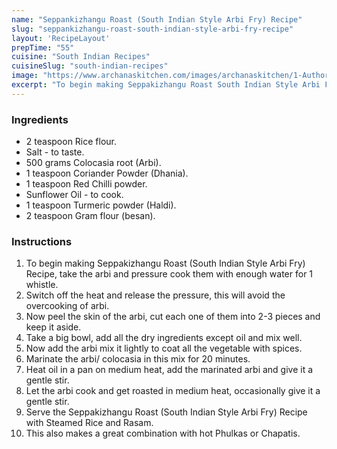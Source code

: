 ---
name: "Seppankizhangu Roast (South Indian Style Arbi Fry) Recipe"
slug: "seppankizhangu-roast-south-indian-style-arbi-fry-recipe"
layout: 'RecipeLayout'
prepTime: "55"
cuisine: "South Indian Recipes"
cuisineSlug: "south-indian-recipes"
image: "https://www.archanaskitchen.com/images/archanaskitchen/1-Author/Nithya_Anantham/Seppakizhangu_Roast_South_Indian_Style_Arbi_Fry_1.jpg"
excerpt: "To begin making Seppakizhangu Roast South Indian Style Arbi Fry Recipe, take the arbi and pressure cook them with enough water for 1 whistle"
---

### Ingredients

- 2 teaspoon Rice flour.
- Salt - to taste.
- 500 grams Colocasia root (Arbi).
- 1 teaspoon Coriander Powder (Dhania).
- 1 teaspoon Red Chilli powder.
- Sunflower Oil - to cook.
- 1 teaspoon Turmeric powder (Haldi).
- 2 teaspoon Gram flour (besan).

### Instructions

1. To begin making Seppakizhangu Roast (South Indian Style Arbi Fry) Recipe, take the arbi and pressure cook them with enough water for 1 whistle.
1. Switch off the heat and release the pressure, this will avoid the overcooking of arbi.
1. Now peel the skin of the arbi, cut each one of them into 2-3 pieces and keep it aside.
1. Take a big bowl, add all the dry ingredients except oil and mix well.
1. Now add the arbi mix it lightly to coat all the vegetable with spices.
1. Marinate the arbi/ colocasia in this mix for 20 minutes.
1. Heat oil in a pan on medium heat, add the marinated arbi and give it a gentle stir.
1. Let the arbi cook and get roasted in medium heat, occasionally give it a gentle stir.
1. Serve the Seppakizhangu Roast (South Indian Style Arbi Fry) Recipe with Steamed Rice and Rasam.
1. This also makes a great combination with hot Phulkas or Chapatis.
